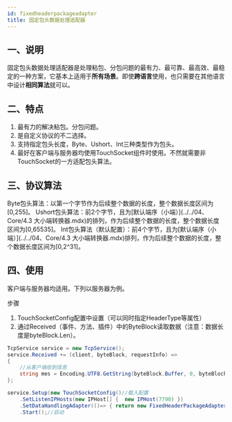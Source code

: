 ```yaml
---
id: fixedheaderpackageadapter
title: 固定包头数据处理适配器
---
```



## 一、说明

固定包头数据处理适配器是处理粘包、分包问题的最有力、最可靠、最高效、最稳定的一种方案，它基本上适用于**所有场景**。即使**跨语言**使用，也只需要在其他语言中设计**相同算法**就可以。
## 二、特点

1. 最有力的解决粘包。分包问题。
2. 是自定义协议的不二选择。
3. 支持指定包头长度，Byte、Ushort、Int三种类型作为包头。
4. 最好在客户端与服务器均使用TouchSocket组件时使用。不然就需要非TouchSocket的一方适配包头算法。


## 三、协议算法

Byte包头算法：以第一个字节作为后续整个数据的长度，整个数据长度区间为\[0,255]。
Ushort包头算法：前2个字节，且为[默认端序（小端）](../../04、Core/4.3 大小端转换器.mdx)的排列，作为后续整个数据的长度，整个数据长度区间为\[0,65535]。
Int包头算法（默认配置）：前4个字节，且为[默认端序（小端）](../../04、Core/4.3 大小端转换器.mdx)排列，作为后续整个数据的长度，整个数据长度区间为\[0,2^31]。


## 四、使用

客户端与服务器均适用。下列以服务器为例。

步骤

1. TouchSocketConfig配置中设置（可以同时指定HeaderType等属性）
2. 通过Received（事件、方法、插件）中的ByteBlock读取数据（注意：数据长度是byteBlock.Len）。

```csharp
TcpService service = new TcpService();
service.Received += (client, byteBlock, requestInfo) =>
{
    //从客户端收到信息
    string mes = Encoding.UTF8.GetString(byteBlock.Buffer, 0, byteBlock.Len);
};

service.Setup(new TouchSocketConfig()//载入配置     
    .SetListenIPHosts(new IPHost[] {  new IPHost(7790) })
    .SetDataHandlingAdapter(()=> { return new FixedHeaderPackageAdapter(); }))//配置适配器
    .Start();//启动
```
